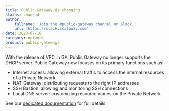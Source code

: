 ```yaml
---
title: Public Gateway is changing
status: changed
author:
    fullname: 'Join the #public-gateway channel on Slack.'
    url: 'https://slack.scaleway.com'
date: 2023-07-18
category: network
product: public-gateways
---
```


With the release of VPC in GA, Public Gateway no longer supports the DHCP server.
Public Gateway now focuses on its primary functions such as:
- Internet access: allowing external traffic to access the internal resources of a Private Network
- NAT-Gateway: distributing requests to the right IP addresses
- SSH Bastion: allowing and monitoring SSH connections
- Local DNS server: customizing resource names on the Private Network

See our [dedicated documentation](https://www.scaleway.com/en/docs/vpc/reference-content/vpc-migration/) for full details.
